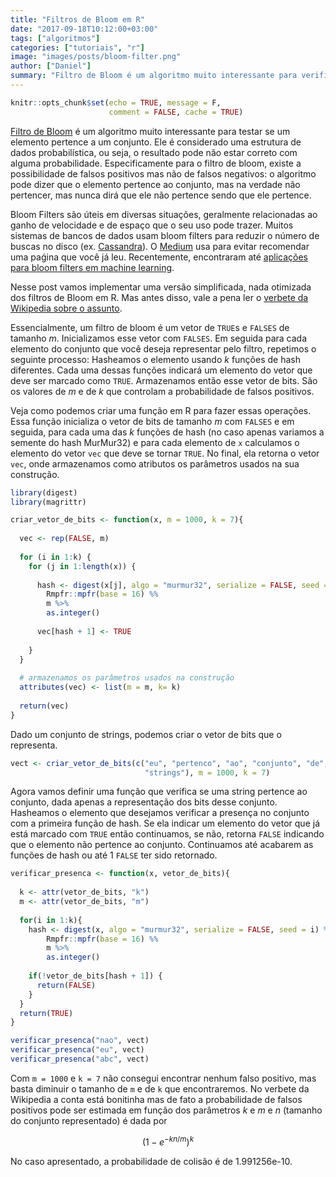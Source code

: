 ```yaml
---
title: "Filtros de Bloom em R"
date: "2017-09-18T10:12:00+03:00"
tags: ["algoritmos"]
categories: ["tutoriais", "r"]
image: "images/posts/bloom-filter.png"
author: ["Daniel"]
summary: "Filtro de Bloom é um algoritmo muito interessante para verificar a presença de um elemento em um conjunto. Veja aqui como implementá-lo no R!"
---
```


```r
knitr::opts_chunk$set(echo = TRUE, message = F, 
                      comment = FALSE, cache = TRUE)
```

[Filtro de Bloom](https://en.wikipedia.org/wiki/Bloom_filter) é um algoritmo muito
interessante para testar se um elemento pertence a um conjunto. Ele é considerado
uma estrutura de dados probabilística, ou seja, o resultado pode não estar correto
com alguma probabilidade. Especificamente para o filtro de bloom, existe a possibilidade
de falsos positivos mas não de falsos negativos: o algoritmo pode dizer que o elemento 
pertence ao conjunto, mas na verdade não pertencer, mas nunca dirá que ele não pertence
sendo que ele pertence.

Bloom Filters são úteis em diversas situações, geralmente relacionadas ao ganho 
de velocidade e de espaço que o seu uso pode trazer. Muitos sistemas de bancos de
dados usam bloom filters para reduzir o número de buscas no disco (ex. [Cassandra](https://docs.datastax.com/en/cassandra/2.1/cassandra/operations/ops_tuning_bloom_filters_c.html)). O [Medium](https://blog.medium.com/what-are-bloom-filters-1ec2a50c68ff) usa para evitar recomendar uma paǵina que você já leu. 
Recentemente, encontraram até [aplicações para bloom filters em machine learning](https://arxiv.org/abs/1706.03993).

Nesse post vamos implementar uma versão simplificada, nada otimizada dos filtros de
Bloom em R. Mas antes disso, vale a pena ler o [verbete da Wikipedia sobre o assunto](https://en.wikipedia.org/wiki/Bloom_filter).

Essencialmente, um filtro de bloom é um vetor de `TRUE`s e `FALSES` de tamanho $m$. 
Inicializamos esse vetor com `FALSES`. Em seguida para cada elemento do conjunto
que você deseja representar pelo filtro, repetimos o seguinte processo: Hasheamos
o elemento usando $k$ funções de hash diferentes. Cada uma dessas funções indicará
um elemento do vetor que deve ser marcado como `TRUE`. Armazenamos então esse vetor
de bits. São os valores de $m$ e de $k$ que controlam a probabilidade de falsos
positivos. 

Veja como podemos criar uma função em R para fazer essas operações. Essa função
inicializa o vetor de bits de tamanho $m$ com `FALSES` e em seguida, para cada
uma das $k$ funções de hash (no caso apenas variamos a semente do hash MurMur32)
e para cada elemento de `x` calculamos o elemento do vetor `vec` que deve se tornar
`TRUE`. No final, ela retorna o vetor `vec`, onde armazenamos como atributos 
os parâmetros usados na sua construção.

```r
library(digest)
library(magrittr)

criar_vetor_de_bits <- function(x, m = 1000, k = 7){
  
  vec <- rep(FALSE, m)
  
  for (i in 1:k) {
    for (j in 1:length(x)) {
      
      hash <- digest(x[j], algo = "murmur32", serialize = FALSE, seed = i) %>%
        Rmpfr::mpfr(base = 16) %% 
        m %>% 
        as.integer()
      
      vec[hash + 1] <- TRUE
      
    }
  }
  
  # armazenamos os parâmetros usados na construção
  attributes(vec) <- list(m = m, k= k)
  
  return(vec)
}
```

Dado um conjunto de strings, podemos criar o vetor de bits que o representa.

```r
vect <- criar_vetor_de_bits(c("eu", "pertenco", "ao", "conjunto", "de",
                              "strings"), m = 1000, k = 7)
```

Agora vamos definir uma função que verifica se uma string pertence ao conjunto, dada
apenas a representação dos bits desse conjunto. Hasheamos o elemento que desejamos
verificar a presença no conjunto com a primeira função de hash. Se ela indicar um
elemento do vetor que já está marcado com `TRUE` então continuamos, se não, retorna 
`FALSE` indicando que o elemento não pertence ao conjunto. Continuamos até acabarem
as funções de hash ou até 1 `FALSE` ter sido retornado.

```r
verificar_presenca <- function(x, vetor_de_bits){
  
  k <- attr(vetor_de_bits, "k")
  m <- attr(vetor_de_bits, "m")
  
  for(i in 1:k){
    hash <- digest(x, algo = "murmur32", serialize = FALSE, seed = i) %>%
        Rmpfr::mpfr(base = 16) %% 
        m %>% 
        as.integer()
    
    if(!vetor_de_bits[hash + 1]) {
      return(FALSE)
    }
  }
  return(TRUE)
}

verificar_presenca("nao", vect)
verificar_presenca("eu", vect)
verificar_presenca("abc", vect)
```

Com `m = 1000` e `k = 7` não consegui encontrar nenhum falso positivo, mas basta
diminuir o tamanho de `m` e de `k` que encontraremos. No verbete da Wikipedia a 
conta está bonitinha mas de fato a probabilidade de falsos positivos pode ser estimada
em função dos parâmetros $k$ e $m$ e $n$ (tamanho do conjunto representado) é dada por

$$(1 - e^{-kn/m})^k$$

No caso apresentado, a probabilidade de colisão é de 1.991256e-10. 


